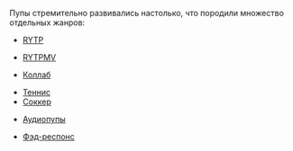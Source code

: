 Пупы стремительно развивались настолько, что породили множество отдельных жанров:

*[http://ru.ruspoop.wikia.com/wiki/RYTP RYTP]

*[http://ru.ruspoop.wikia.com/wiki/RYTPMV RYTPMV]

*[http://ru.ruspoop.wikia.com/wiki/Коллаб Коллаб]

*[http://ru.ruspoop.wikia.com/wiki/Теннис Теннис]
*[[Соккер]]

*[http://ru.ruspoop.wikia.com/wiki/Аудиопупы Аудиопупы]

*[http://ru.ruspoop.wikia.com/wiki/Фэд-респонс Фэд-респонс]